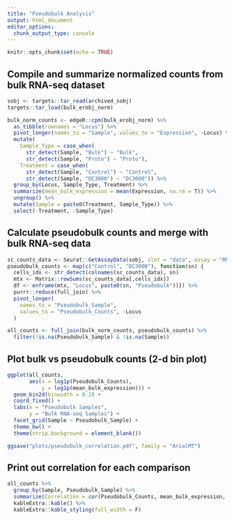 ```yaml
---
title: "Pseudobulk Analysis"
output: html_document
editor_options: 
  chunk_output_type: console
---
```


```r
knitr::opts_chunk$set(echo = TRUE)
```

## Compile and summarize normalized counts from bulk RNA-seq dataset

```r
sobj <- targets::tar_read(archived_sobj)
targets::tar_load(bulk_erobj_norm)

bulk_norm_counts <- edgeR::cpm(bulk_erobj_norm) %>%
  as_tibble(rownames = "Locus") %>%
  pivot_longer(names_to = "Sample", values_to = "Expression", -Locus) %>%
  mutate(
    Sample_Type = case_when(
      str_detect(Sample, "Bulk") ~ "Bulk",
      str_detect(Sample, "Proto") ~ "Proto"),
    Treatment = case_when(
      str_detect(Sample, "Control") ~ "Control",
      str_detect(Sample, "DC3000") ~ "DC3000")) %>%
  group_by(Locus, Sample_Type, Treatment) %>%
  summarize(mean_bulk_expression = mean(Expression, na.rm = T)) %>%
  ungroup() %>%
  mutate(Sample = paste0(Treatment, Sample_Type)) %>%
  select(-Treatment, -Sample_Type)
```

## Calculate pseudobulk counts and merge with bulk RNA-seq data

```r
sc_counts_data <- Seurat::GetAssayData(sobj, slot = "data", assay = "RNA")
pseudobulk_counts <- map(c("Control", "DC3000"), function(sn) {
  cells_idx <- str_detect(colnames(sc_counts_data), sn)
  mtx <- Matrix::rowSums(sc_counts_data[,cells_idx])
  df <- enframe(mtx, "Locus", paste0(sn, "Pseudobulk"))}) %>% 
  purrr::reduce(full_join) %>%
  pivot_longer(
    names_to = "Pseudobulk_Sample", 
    values_to = "Pseudobulk_Counts", -Locus
  )

all_counts <- full_join(bulk_norm_counts, pseudobulk_counts) %>%
  filter(!is.na(Pseudobulk_Sample) & !is.na(Sample))
```

## Plot bulk vs pseudobulk counts (2-d bin plot)

```r
ggplot(all_counts, 
       aes(x = log1p(Pseudobulk_Counts), 
           y = log1p(mean_bulk_expression))) + 
  geom_bin2d(binwidth = 0.2) + 
  coord_fixed() + 
  labs(x = "Pseudobulk Samples",
       y = "Bulk RNA-seq Samples") +
  facet_grid(Sample ~ Pseudobulk_Sample) + 
  theme_bw() +
  theme(strip.background = element_blank())

ggsave("plots/pseudobulk_correlation.pdf", family = "ArialMT")
```

## Print out correlation for each comparison

```r
all_counts %>% 
  group_by(Sample, Pseudobulk_Sample) %>% 
  summarize(Correlation = cor(Pseudobulk_Counts, mean_bulk_expression, method = "spearman")) %>% 
  kableExtra::kable() %>%
  kableExtra::kable_styling(full_width = F)
```

